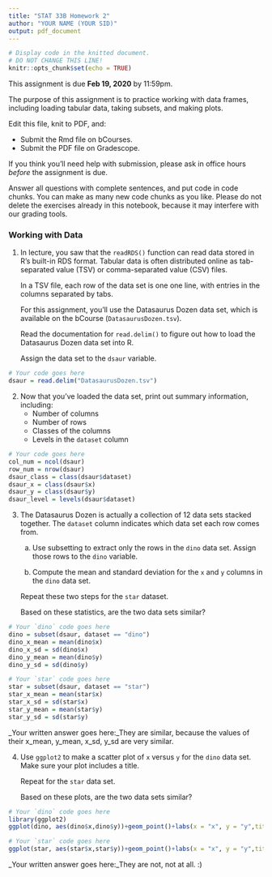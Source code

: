 ```yaml
---
title: "STAT 33B Homework 2"
author: "YOUR NAME (YOUR SID)"
output: pdf_document
---
```


```r
# Display code in the knitted document.
# DO NOT CHANGE THIS LINE!
knitr::opts_chunk$set(echo = TRUE)
```

This assignment is due __Feb 19, 2020__ by 11:59pm.

The purpose of this assignment is to practice working with data frames,
including loading tabular data, taking subsets, and making plots.

Edit this file, knit to PDF, and:

* Submit the Rmd file on bCourses.
* Submit the PDF file on Gradescope.

If you think you'll need help with submission, please ask in office hours
_before_ the assignment is due.

Answer all questions with complete sentences, and put code in code chunks. You
can make as many new code chunks as you like. Please do not delete the exercises
already in this notebook, because it may interfere with our grading tools.


### Working with Data

1.  In lecture, you saw that the `readRDS()` function can read data stored in
    R's built-in RDS format. Tabular data is often distributed online as
    tab-separated value (TSV) or comma-separated value (CSV) files.

    In a TSV file, each row of the data set is one one line, with entries in
    the columns separated by tabs.

    For this assignment, you'll use the Datasaurus Dozen data set, which is
    available on the bCourse (`DatasaurusDozen.tsv`).

    Read the documentation for `read.delim()` to figure out how to load the
    Datasaurus Dozen data set into R.

    Assign the data set to the `dsaur` variable.

```r
# Your code goes here
dsaur = read.delim("DatasaurusDozen.tsv")
```


2.  Now that you've loaded the data set, print out summary information,
    including:
      + Number of columns
      + Number of rows
      + Classes of the columns
      + Levels in the `dataset` column

```r
# Your code goes here
col_num = ncol(dsaur)
row_num = nrow(dsaur)
dsaur_class = class(dsaur$dataset) 
dsaur_x = class(dsaur$x)
dsaur_y = class(dsaur$y)
dsaur_level = levels(dsaur$dataset)
```


3.  The Datasaurus Dozen is actually a collection of 12 data sets stacked
    together. The `dataset` column indicates which data set each row comes
    from.

    a.  Use subsetting to extract only the rows in the `dino` data set. Assign
        those rows to the `dino` variable.

    b.  Compute the mean and standard deviation for the `x` and `y` columns in
        the `dino` data set.

    Repeat these two steps for the `star` dataset.

    Based on these statistics, are the two data sets similar?

```r
# Your `dino` code goes here
dino = subset(dsaur, dataset == "dino") 
dino_x_mean = mean(dino$x)
dino_x_sd = sd(dino$x)
dino_y_mean = mean(dino$y)
dino_y_sd = sd(dino$y)
```

```r
# Your `star` code goes here
star = subset(dsaur, dataset == "star") 
star_x_mean = mean(star$x)
star_x_sd = sd(star$x)
star_y_mean = mean(star$y)
star_y_sd = sd(star$y)
```

_Your written answer goes here:_They are similar, because the values of their x_mean, y_mean, x_sd, y_sd are very similar. 



4. Use `ggplot2` to make a scatter plot of `x` versus `y` for the `dino` data
   set. Make sure your plot includes a title.

   Repeat for the `star` data set.

   Based on these plots, are the two data sets similar?

```r
# Your `dino` code goes here
library(ggplot2)
ggplot(dino, aes(dino$x,dino$y))+geom_point()+labs(x = "x", y = "y",title = "DinoPlot")
```

```r
# Your `star` code goes here
ggplot(star, aes(star$x,star$y))+geom_point()+labs(x = "x", y = "y",title = "StarPlot")
```

_Your written answer goes here:_They are not, not at all. :)
